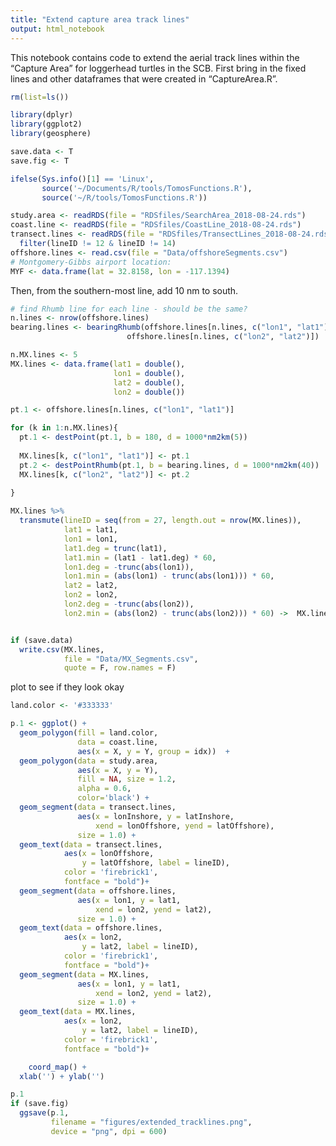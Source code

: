```yaml
---
title: "Extend capture area track lines"
output: html_notebook
---
```


This notebook contains code to extend the aerial track lines within the "Capture Area" for loggerhead turtles in the SCB. First bring in the fixed lines and other dataframes that were created in "CaptureArea.R".

```r
rm(list=ls())

library(dplyr)
library(ggplot2)
library(geosphere)

save.data <- T
save.fig <- T

ifelse(Sys.info()[1] == 'Linux',
       source('~/Documents/R/tools/TomosFunctions.R'),
       source('~/R/tools/TomosFunctions.R'))

study.area <- readRDS(file = "RDSfiles/SearchArea_2018-08-24.rds")
coast.line <- readRDS(file = "RDSfiles/CoastLine_2018-08-24.rds")
transect.lines <- readRDS(file = "RDSfiles/TransectLines_2018-08-24.rds") %>%
  filter(lineID != 12 & lineID != 14)
offshore.lines <- read.csv(file = "Data/offshoreSegments.csv")
# Montgomery-Gibbs airport location:
MYF <- data.frame(lat = 32.8158, lon = -117.1394)
```

Then, from the southern-most line, add 10 nm to south.

```r
# find Rhumb line for each line - should be the same?
n.lines <- nrow(offshore.lines)
bearing.lines <- bearingRhumb(offshore.lines[n.lines, c("lon1", "lat1")],
                          offshore.lines[n.lines, c("lon2", "lat2")])

n.MX.lines <- 5
MX.lines <- data.frame(lat1 = double(),
                       lon1 = double(),
                       lat2 = double(),
                       lon2 = double())

pt.1 <- offshore.lines[n.lines, c("lon1", "lat1")]

for (k in 1:n.MX.lines){
  pt.1 <- destPoint(pt.1, b = 180, d = 1000*nm2km(5))
    
  MX.lines[k, c("lon1", "lat1")] <- pt.1
  pt.2 <- destPointRhumb(pt.1, b = bearing.lines, d = 1000*nm2km(40))
  MX.lines[k, c("lon2", "lat2")] <- pt.2
  
}

MX.lines %>% 
  transmute(lineID = seq(from = 27, length.out = nrow(MX.lines)),
            lat1 = lat1,
            lon1 = lon1,
            lat1.deg = trunc(lat1),
            lat1.min = (lat1 - lat1.deg) * 60,
            lon1.deg = -trunc(abs(lon1)),
            lon1.min = (abs(lon1) - trunc(abs(lon1))) * 60,
            lat2 = lat2,
            lon2 = lon2,
            lon2.deg = -trunc(abs(lon2)),
            lon2.min = (abs(lon2) - trunc(abs(lon2))) * 60) ->  MX.lines


if (save.data)
  write.csv(MX.lines,
            file = "Data/MX_Segments.csv",
            quote = F, row.names = F)

```

plot to see if they look okay
```r
land.color <- '#333333'

p.1 <- ggplot() +
  geom_polygon(fill = land.color,
               data = coast.line,
               aes(x = X, y = Y, group = idx))  +
  geom_polygon(data = study.area,
               aes(x = X, y = Y),
               fill = NA, size = 1.2,
               alpha = 0.6,
               color='black') +
  geom_segment(data = transect.lines,
               aes(x = lonInshore, y = latInshore,
                   xend = lonOffshore, yend = latOffshore),
               size = 1.0) +
  geom_text(data = transect.lines,
            aes(x = lonOffshore,
                y = latOffshore, label = lineID),
            color = 'firebrick1',
            fontface = "bold")+
  geom_segment(data = offshore.lines,
               aes(x = lon1, y = lat1,
                   xend = lon2, yend = lat2),
               size = 1.0) +
  geom_text(data = offshore.lines,
            aes(x = lon2,
                y = lat2, label = lineID),
            color = 'firebrick1',
            fontface = "bold")+
  geom_segment(data = MX.lines,
               aes(x = lon1, y = lat1,
                   xend = lon2, yend = lat2),
               size = 1.0) +
  geom_text(data = MX.lines,
            aes(x = lon2,
                y = lat2, label = lineID),
            color = 'firebrick1',
            fontface = "bold")+

    coord_map() +
  xlab('') + ylab('')

p.1
if (save.fig)
  ggsave(p.1,
         filename = "figures/extended_tracklines.png",
         device = "png", dpi = 600)

```

